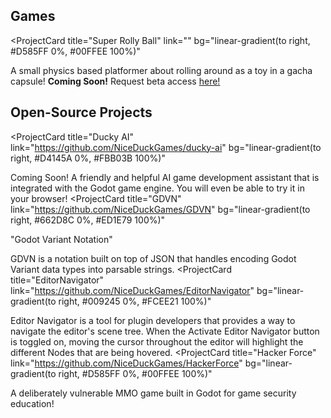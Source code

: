 ## Games

<ProjectCard
  title="Super Rolly Ball"
  link=""
  bg="linear-gradient(to right, #D585FF 0%, #00FFEE 100%)"
>
A small physics based platformer about rolling around as a toy in a gacha capsule! **Coming Soon!**
Request beta access <a href="https://forms.gle/TKz73ZNJ3FpuaXmt8">here!</a>
</ProjectCard>


## Open-Source Projects

<ProjectCard
  title="Ducky AI"
  link="https://github.com/NiceDuckGames/ducky-ai"
  bg="linear-gradient(to right, #D4145A 0%, #FBB03B 100%)"
>
  Coming Soon! A friendly and helpful AI game development assistant that is integrated with the Godot game engine.
  You will even be able to try it in your browser!
</ProjectCard>
<ProjectCard
  title="GDVN"
  link="https://github.com/NiceDuckGames/GDVN"
  bg="linear-gradient(to right, #662D8C 0%, #ED1E79 100%)"
>
  "Godot Variant Notation"

  GDVN is a notation built on top of JSON that handles encoding Godot Variant data types into parsable strings.
</ProjectCard>
<ProjectCard
  title="EditorNavigator"
  link="https://github.com/NiceDuckGames/EditorNavigator"
  bg="linear-gradient(to right, #009245 0%, #FCEE21 100%)"
>
  Editor Navigator is a tool for plugin developers that provides a way to navigate the editor's scene tree. When the Activate Editor Navigator button is toggled on, moving the cursor throughout the editor will highlight the different Nodes that are being hovered.
</ProjectCard>
<ProjectCard
  title="Hacker Force"
  link="https://github.com/NiceDuckGames/HackerForce"
  bg="linear-gradient(to right, #D585FF 0%, #00FFEE 100%)"
>
 A deliberately vulnerable MMO game built in Godot for game security education!
</ProjectCard>
